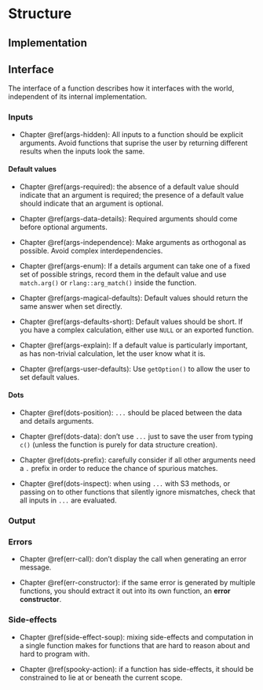 # Structure

## Implementation

## Interface

The interface of a function describes how it interfaces with the world, independent of its internal implementation. 

### Inputs

* Chapter \@ref(args-hidden): All inputs to a function should be explicit 
  arguments. Avoid functions that suprise the user by returning different 
  results when the inputs look the same.

#### Default values

* Chapter \@ref(args-required): the absence of a default value should indicate
  that an argument is required; the presence of a default value should indicate
  that an argument is optional.

* Chapter \@ref(args-data-details): Required arguments should come before
  optional arguments.

* Chapter \@ref(args-independence): Make arguments as orthogonal as possible. 
  Avoid complex interdependencies.

* Chapter \@ref(args-enum): If a details argument can take one of a fixed set 
  of possible strings, record them in the default value and use `match.arg()`
  or `rlang::arg_match()` inside the function.
  
* Chapter \@ref(args-magical-defaults): Default values should return the same 
  answer when set directly.

* Chapter \@ref(args-defaults-short): Default values should be short. If
  you have a complex calculation, either use `NULL` or an exported function.

* Chapter \@ref(args-explain): If a default value is particularly important,
  as has non-trivial calculation, let the user know what it is.

* Chapter \@ref(args-user-defaults): Use `getOption()` to allow the user to 
  set default values.

#### Dots

* Chapter \@ref(dots-position): `...` should be placed between the data and 
  details arguments.

* Chapter \@ref(dots-data): don't use `...` just to save the user from typing 
  `c()` (unless the function is purely for data structure creation).

* Chapter \@ref(dots-prefix): carefully consider if all other arguments need a 
  `.` prefix in order to reduce the chance of spurious matches.

* Chapter \@ref(dots-inspect): when using `...` with S3 methods, or passing on 
  to other functions that silently ignore mismatches, check that all inputs in 
  `...` are evaluated.

### Output


### Errors

* Chapter \@ref(err-call): don't display the call when generating an error
  message.

* Chapter \@ref(err-constructor): if the same error is generated by multiple 
  functions, you should extract it out into its own function, an 
  __error constructor__.

### Side-effects

* Chapter \@ref(side-effect-soup): mixing side-effects and computation in a
  single function makes for functions that are hard to reason about and hard
  to program with.
  
* Chapter \@ref(spooky-action): if a function has side-effects, it should be
  constrained to lie at or beneath the current scope.


